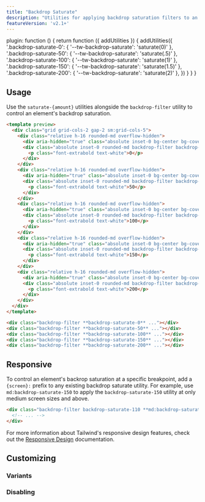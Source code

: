 ```yaml
---
title: "Backdrop Saturate"
description: "Utilities for applying backdrop saturation filters to an element."
featureVersion: 'v2.1+'
---
```



  plugin: function () {
    return function ({ addUtilities }) {
      addUtilities({
        '.backdrop-saturate-0': { '--tw-backdrop-saturate': 'saturate(0)' },
        '.backdrop-saturate-50': { '--tw-backdrop-saturate': 'saturate(.5)' },
        '.backdrop-saturate-100': { '--tw-backdrop-saturate': 'saturate(1)' },
        '.backdrop-saturate-150': { '--tw-backdrop-saturate': 'saturate(1.5)' },
        '.backdrop-saturate-200': { '--tw-backdrop-saturate': 'saturate(2)' },
      })
    }
  }
}

## Usage

Use the `saturate-{amount}` utilities alongside the `backdrop-filter` utility to control an element's backdrop saturation.

```html rose
<template preview>
  <div class="grid grid-cols-2 gap-2 sm:grid-cols-5">
    <div class="relative h-16 rounded-md overflow-hidden">
      <div aria-hidden="true" class="absolute inset-0 bg-center bg-cover" style="background-image:url('https://images.unsplash.com/photo-1608501821300-4f99e58bba77?ixid=MnwxMjA3fDB8MHxwaG90by1wYWdlfHx8fGVufDB8fHx8&ixlib=rb-1.2.1&auto=format&fit=crop&w=256&q=80&duotone=9F1239,BE123C&duotone-alpha=50');"></div>
      <div class="absolute inset-0 rounded-md backdrop-filter backdrop-saturate-0 flex items-center justify-center overflow-hidden">
        <p class="font-extrabold text-white">0</p>
      </div>
    </div>
    <div class="relative h-16 rounded-md overflow-hidden">
      <div aria-hidden="true" class="absolute inset-0 bg-center bg-cover" style="background-image:url('https://images.unsplash.com/photo-1608501821300-4f99e58bba77?ixid=MnwxMjA3fDB8MHxwaG90by1wYWdlfHx8fGVufDB8fHx8&ixlib=rb-1.2.1&auto=format&fit=crop&w=256&q=80&duotone=9F1239,BE123C&duotone-alpha=50');"></div>
      <div class="absolute inset-0 rounded-md backdrop-filter backdrop-saturate-50 flex items-center justify-center overflow-hidden">
        <p class="font-extrabold text-white">50</p>
      </div>
    </div>
    <div class="relative h-16 rounded-md overflow-hidden">
      <div aria-hidden="true" class="absolute inset-0 bg-center bg-cover" style="background-image:url('https://images.unsplash.com/photo-1608501821300-4f99e58bba77?ixid=MnwxMjA3fDB8MHxwaG90by1wYWdlfHx8fGVufDB8fHx8&ixlib=rb-1.2.1&auto=format&fit=crop&w=256&q=80&duotone=9F1239,BE123C&duotone-alpha=50');"></div>
      <div class="absolute inset-0 rounded-md backdrop-filter backdrop-saturate-100 flex items-center justify-center overflow-hidden">
        <p class="font-extrabold text-white">100</p>
      </div>
    </div>
    <div class="relative h-16 rounded-md overflow-hidden">
      <div aria-hidden="true" class="absolute inset-0 bg-center bg-cover" style="background-image:url('https://images.unsplash.com/photo-1608501821300-4f99e58bba77?ixid=MnwxMjA3fDB8MHxwaG90by1wYWdlfHx8fGVufDB8fHx8&ixlib=rb-1.2.1&auto=format&fit=crop&w=256&q=80&duotone=9F1239,BE123C&duotone-alpha=50');"></div>
      <div class="absolute inset-0 rounded-md backdrop-filter backdrop-saturate-150 flex items-center justify-center overflow-hidden">
        <p class="font-extrabold text-white">150</p>
      </div>
    </div>
    <div class="relative h-16 rounded-md overflow-hidden">
      <div aria-hidden="true" class="absolute inset-0 bg-center bg-cover" style="background-image:url('https://images.unsplash.com/photo-1608501821300-4f99e58bba77?ixid=MnwxMjA3fDB8MHxwaG90by1wYWdlfHx8fGVufDB8fHx8&ixlib=rb-1.2.1&auto=format&fit=crop&w=256&q=80&duotone=9F1239,BE123C&duotone-alpha=50');"></div>
      <div class="absolute inset-0 rounded-md backdrop-filter backdrop-saturate-200 flex items-center justify-center overflow-hidden">
        <p class="font-extrabold text-white">200</p>
      </div>
    </div>
  </div>
</template>

<div class="backdrop-filter **backdrop-saturate-0** ..."></div>
<div class="backdrop-filter **backdrop-saturate-50** ..."></div>
<div class="backdrop-filter **backdrop-saturate-100** ..."></div>
<div class="backdrop-filter **backdrop-saturate-150** ..."></div>
<div class="backdrop-filter **backdrop-saturate-200** ..."></div>
```

## Responsive

To control an element's backrop saturation at a specific breakpoint, add a `{screen}:` prefix to any existing backdrop saturate utility. For example, use `md:backdrop-saturate-150` to apply the `backdrop-saturate-150` utility at only medium screen sizes and above.

```html
<div class="backdrop-filter backdrop-saturate-110 **md:backdrop-saturate-150** ...">
  <!-- ... -->
</div>
```

For more information about Tailwind's responsive design features, check out the [Responsive Design](/docs/responsive-design) documentation.

## Customizing

### Variants

<Variants plugin="backdropSaturate" name="backdrop saturate" />

### Disabling

<Disabling plugin="backdropSaturate" name="backdrop saturate" />

